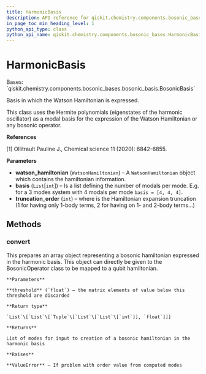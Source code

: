 ```yaml
---
title: HarmonicBasis
description: API reference for qiskit.chemistry.components.bosonic_bases.HarmonicBasis
in_page_toc_min_heading_level: 1
python_api_type: class
python_api_name: qiskit.chemistry.components.bosonic_bases.HarmonicBasis
---
```


# HarmonicBasis

<Class id="qiskit.chemistry.components.bosonic_bases.HarmonicBasis" github="https://github.com/qiskit-community/qiskit-aqua/tree/stable/0.9/qiskit/chemistry/components/bosonic_bases/harmonic_basis.py" signature="HarmonicBasis(watson_hamiltonian, basis, truncation_order=3)">
  Bases: `qiskit.chemistry.components.bosonic_bases.bosonic_basis.BosonicBasis`

  Basis in which the Watson Hamiltonian is expressed.

  This class uses the Hermite polynomials (eigenstates of the harmonic oscillator) as a modal basis for the expression of the Watson Hamiltonian or any bosonic operator.

  **References**

  \[1] Ollitrault Pauline J., Chemical science 11 (2020): 6842-6855.

  **Parameters**

  *   **watson\_hamiltonian** (`WatsonHamiltonian`) – A `WatsonHamiltonian` object which contains the hamiltonian information.
  *   **basis** (`List`\[`int`]) – Is a list defining the number of modals per mode. E.g. for a 3 modes system with 4 modals per mode `basis = [4, 4, 4]`.
  *   **truncation\_order** (`int`) – where is the Hamiltonian expansion truncation (1 for having only 1-body terms, 2 for having on 1- and 2-body terms…)

  ## Methods

  ### convert

  <Function id="qiskit.chemistry.components.bosonic_bases.HarmonicBasis.convert" signature="HarmonicBasis.convert(threshold=1e-06)">
    This prepares an array object representing a bosonic hamiltonian expressed in the harmonic basis. This object can directly be given to the BosonicOperator class to be mapped to a qubit hamiltonian.

    **Parameters**

    **threshold** (`float`) – the matrix elements of value below this threshold are discarded

    **Return type**

    `List`\[`List`\[`Tuple`\[`List`\[`List`\[`int`]], `float`]]]

    **Returns**

    List of modes for input to creation of a bosonic hamiltonian in the harmonic basis

    **Raises**

    **ValueError** – If problem with order value from computed modes
  </Function>
</Class>

